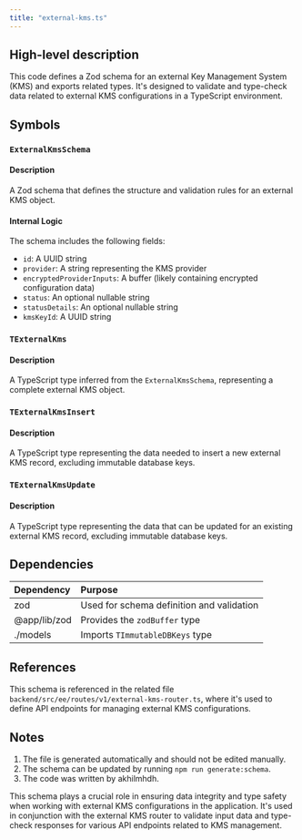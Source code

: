 ```yaml
---
title: "external-kms.ts"
---
```


## High-level description
This code defines a Zod schema for an external Key Management System (KMS) and exports related types. It's designed to validate and type-check data related to external KMS configurations in a TypeScript environment.

## Symbols

### `ExternalKmsSchema`
#### Description
A Zod schema that defines the structure and validation rules for an external KMS object.

#### Internal Logic
The schema includes the following fields:
- `id`: A UUID string
- `provider`: A string representing the KMS provider
- `encryptedProviderInputs`: A buffer (likely containing encrypted configuration data)
- `status`: An optional nullable string
- `statusDetails`: An optional nullable string
- `kmsKeyId`: A UUID string

### `TExternalKms`
#### Description
A TypeScript type inferred from the `ExternalKmsSchema`, representing a complete external KMS object.

### `TExternalKmsInsert`
#### Description
A TypeScript type representing the data needed to insert a new external KMS record, excluding immutable database keys.

### `TExternalKmsUpdate`
#### Description
A TypeScript type representing the data that can be updated for an existing external KMS record, excluding immutable database keys.

## Dependencies
| Dependency | Purpose |
|:-----------|:--------|
| zod | Used for schema definition and validation |
| @app/lib/zod | Provides the `zodBuffer` type |
| ./models | Imports `TImmutableDBKeys` type |

## References
This schema is referenced in the related file `backend/src/ee/routes/v1/external-kms-router.ts`, where it's used to define API endpoints for managing external KMS configurations.

## Notes
1. The file is generated automatically and should not be edited manually.
2. The schema can be updated by running `npm run generate:schema`.
3. The code was written by akhilmhdh.

This schema plays a crucial role in ensuring data integrity and type safety when working with external KMS configurations in the application. It's used in conjunction with the external KMS router to validate input data and type-check responses for various API endpoints related to KMS management.